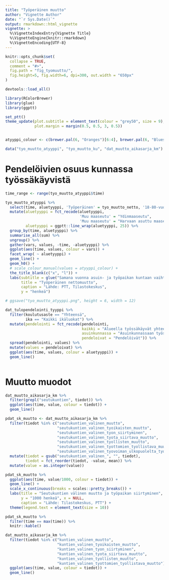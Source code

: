```yaml
---
title: "Työperäinen muutto"
author: "Vignette Author"
date: "`r Sys.Date()`"
output: rmarkdown::html_vignette
vignette: >
  %\VignetteIndexEntry{Vignette Title}
  %\VignetteEngine{knitr::rmarkdown}
  %\VignetteEncoding{UTF-8}
---
```


```r
knitr::opts_chunk$set(
  collapse = TRUE,
  comment = "#>",
  fig.path = "fig_tyomuutto/",
  fig.height=5, fig.width=6, dpi=300, out.width = "650px"
)

devtools::load_all()

library(RColorBrewer)
library(glue)
library(ggptt)

set_ptt()
theme_update(plot.subtitle = element_text(colour = "grey50", size = 9), 
             plot.margin = margin(0.5, 0.5, 3, 0.5))


atyyppi_colour <- c(brewer.pal(6, "Oranges")[6:4], brewer.pal(6, "Blues")[6:5] , brewer.pal(6, "Greens")[6:5])

```

```r

data("tyo_muutto_atyyppi", "tyo_muutto_ku", "dat_muutto_aikasarja_km")

```

# Pendelöivien osuus kunnassa työssäkäyvistä

```r

time_range <- range(tyo_muutto_atyyppi$time)

tyo_muutto_atyyppi %>% 
  select(time, aluetyyppi, 'Työperäinen' = tyo_muutto_netto, '18-80-vuotiaat' = tmuutto_netto) %>% 
  mutate(aluetyyppi = fct_recode(aluetyyppi, 
                                 'Muu maaseutu' = "Ydinmaaseutu",
                                 'Muu maaseutu' = "Harvaan asuttu maaseutu"),
         aluetyyppi = ggptt::line_wrap(aluetyyppi, 25)) %>% 
  group_by(time, aluetyyppi) %>% 
  summarise_all(sum) %>% 
  ungroup() %>% 
  gather(vars, values, -time, -aluetyyppi) %>% 
  ggplot(aes(time, values, colour = vars)) +
  facet_wrap( ~ aluetyyppi) +
  geom_line() +
  geom_h0() +
  # scale_colour_manual(values = atyyppi_colour) +
  the_title_blank(c("x", "l")) +
  labs(subtitle = glue("Samana vuonna asuin- ja työpaikan kuntaan vaihtaneiden ja 18-80-vuotiaiden nettomuutto vuosina {time_range[1]}-{time_range[2]}."),
       title = "Työperäinen nettomuutto",
       caption = "Lähde: PTT, Tilastokeskus",
       y = "henkeä")

# ggsave("tyo_muutto_atyyppi.png", height = 6, width = 12)  

```

```r

dat_tulopendelointi_tyyppi %>% 
  filter(koulutusaste == "Yhteensä",
         ika == "Kaikki ikäluokat") %>% 
  mutate(pendelointi = fct_recode(pendelointi, 
                                  kaikki = "Alueella työssäkäyvät yhteensä",
                                  asuinkunnassa = "Asuinkunnassaan työssäkäyvät",
                                  pendeloivat = "Pendelöivät")) %>% 
  spread(pendelointi, values) %>% 
  mutate(values = pendeloivat) %>% 
  ggplot(aes(time, values, colour = aluetyyppi)) +
  geom_line()
  

```


# Muutto muodot

```r

dat_muutto_aikasarja_km %>% 
  filter(grepl("seutukuntien", tiedot)) %>% 
  ggplot(aes(time, value, colour = tiedot)) +
  geom_line()

```

```r

pdat_sk_muutto <- dat_muutto_aikasarja_km %>% 
  filter(tiedot %in% c("seutukuntien_valinen_muutto", 
                       "seutukuntien_valinen_tyoikaisten_muutto",
                       "seutukuntien_valinen_tyon_siirtyminen",
                       "seutukuntien_valinen_tyota_siirtava_muutto",
                       "seutukuntien_valinen_tyollisten_muutto",
                       "seutukuntien_valinen_tyottomien_tyollistava_muutto",
                       "seutukuntien_valinen_tyovoiman_ulkopuolelta_tyollistava_muutto")) %>% 
  mutate(tiedot = gsub("seutukuntien_valinen_", "", tiedot),
         tiedot = fct_reorder(tiedot, -value, mean)) %>% 
  mutate(value = as.integer(value)) 

pdat_sk_muutto %>% 
  ggplot(aes(time, value/1000, colour = tiedot)) +
  geom_line() +
  scale_x_continuous(breaks = scales::pretty_breaks()) +
  labs(title = "Seutukuntien välinen muutto ja työpaikan siirtyminen",
       y = "1000 henkeä", x = NULL,
       caption = "Lähde: Tilastokeskus, PTT") +
  theme(legend.text = element_text(size = 10))

pdat_sk_muutto %>% 
  filter(time == max(time)) %>% 
  knitr::kable()

```

  
```r
dat_muutto_aikasarja_km %>% 
  filter(tiedot %in% c("kuntien_valinen_muutto", 
                       "kuntien_valinen_tyoikaisten_muutto",
                       "kuntien_valinen_tyon_siirtyminen",
                       "kuntien_valinen_tyota_siirtava_muutto",
                       "kuntien_valinen_tyollisten_muutto",
                       "kuntien_valinen_tyottomien_tyollistava_muutto")) %>% 
  ggplot(aes(time, value, colour = tiedot)) +
  geom_line()
```
  
  
  
  
  
